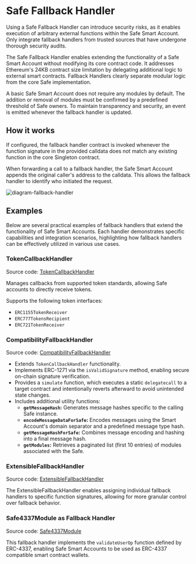 
# Safe Fallback Handler

<Callout type='error' emoji='‼️'>
  Using a Safe Fallback Handler can introduce security risks, as it enables
  execution of arbitrary external functions within the Safe Smart Account. Only
  integrate fallback handlers from trusted sources that have undergone thorough
  security audits.
</Callout>

The Safe Fallback Handler enables extending the functionality of a Safe Smart Account without modifying its core contract code. It addresses Ethereum's 24KB contract size limitation by delegating additional logic to external smart contracts. Fallback Handlers clearly separate modular logic from the core Safe implementation.

A basic Safe Smart Account does not require any modules by default. The addition or removal of modules must be confirmed by a predefined threshold of Safe owners. To maintain transparency and security, an event is emitted whenever the fallback handler is updated.

## How it works

If configured, the fallback handler contract is invoked whenever the function signature in the provided calldata does not match any existing function in the core Singleton contract.

When forwarding a call to a fallback handler, the Safe Smart Account appends the original caller's address to the calldata. This allows the fallback handler to identify who initiated the request.

![diagram-fallback-handler](../../assets/diagram-fallback-handler.png)

## Examples

Below are several practical examples of fallback handlers that extend the functionality of Safe Smart Accounts. Each handler demonstrates specific capabilities and integration scenarios, highlighting how fallback handlers can be effectively utilized in various use cases.

### TokenCallbackHandler

Source code: [TokenCallbackHandler](https://github.com/safe-global/safe-smart-account/blob/main/contracts/handler/TokenCallbackHandler.sol)

Manages callbacks from supported token standards, allowing Safe accounts to directly receive tokens.

Supports the following token interfaces:

- `ERC1155TokenReceiver`
- `ERC777TokensRecipient`
- `ERC721TokenReceiver`

### CompatibilityFallbackHandler

Source code: [CompatibilityFallbackHandler](https://github.com/safe-global/safe-smart-account/blob/main/contracts/handler/CompatibilityFallbackHandler.sol)

- Extends `TokenCallbackHandler` functionality.
- Implements ERC-1271 via the `isValidSignature` method, enabling secure on-chain signature verification.
- Provides a `simulate` function, which executes a static `delegatecall` to a target contract and intentionally reverts afterward to avoid unintended state changes.
- Includes additional utility functions:
  - **`getMessageHash`:** Generates message hashes specific to the calling Safe instance.
  - **`encodeMessageDataForSafe`:** Encodes messages using the Smart Account's domain separator and a predefined message type hash.
  - **`getMessageHashForSafe`:** Combines message encoding and hashing into a final message hash.
  - **`getModules`:** Retrieves a paginated list (first 10 entries) of modules associated with the Safe.

### ExtensibleFallbackHandler

Source code: [ExtensibleFallbackHandler](https://github.com/safe-global/safe-smart-account/blob/main/contracts/handler/ExtensibleFallbackHandler.sol)

The ExtensibleFallbackHandler enables assigning individual fallback handlers to specific function signatures, allowing for more granular control over fallback behavior.

### Safe4337Module as Fallback Handler

Source code: [Safe4337Module](https://github.com/safe-global/safe-modules/blob/main/modules/4337/contracts/Safe4337Module.sol)

This fallback handler implements the `validateUserOp` function defined by ERC-4337, enabling Safe Smart Accounts to be used as ERC-4337 compatible smart contract wallets.
